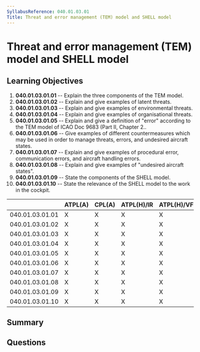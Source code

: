 ```yaml
---
SyllabusReference: 040.01.03.01
Title: Threat and error management (TEM) model and SHELL model
---
```


# Threat and error management (TEM) model and SHELL model

## Learning Objectives

1. **040.01.03.01.01** -- Explain the three components of the TEM model.
2. **040.01.03.01.02** -- Explain and give examples of latent threats.
3. **040.01.03.01.03** -- Explain and give examples of environmental threats.
4. **040.01.03.01.04** -- Explain and give examples of organisational threats.
5. **040.01.03.01.05** -- Explain and give a definition of "error" according to
   the TEM model of ICAO Doc 9683 (Part II, Chapter 2..
6. **040.01.03.01.06** -- Give examples of different countermeasures which may
   be used in order to manage threats, errors, and undesired aircraft states.
7. **040.01.03.01.07** -- Explain and give examples of procedural error,
   communication errors, and aircraft handling errors.
8. **040.01.03.01.08** -- Explain and give examples of "undesired aircraft
   states".
9. **040.01.03.01.09** -- State the components of the SHELL model.
10. **040.01.03.01.10** -- State the relevance of the SHELL model to the work in
    the cockpit.

|                 | ATPL(A) | CPL(A) | ATPL(H)/IR | ATPL(H)/VFR | CPL(H) | IR  | CBIR(A) |
| --------------- | ------- | ------ | ---------- | ----------- | ------ | --- | ------- |
| 040.01.03.01.01 | X       | X      | X          | X           | X      | X   | X       |
| 040.01.03.01.02 | X       | X      | X          | X           | X      | X   | X       |
| 040.01.03.01.03 | X       | X      | X          | X           | X      | X   | X       |
| 040.01.03.01.04 | X       | X      | X          | X           | X      | X   | X       |
| 040.01.03.01.05 | X       | X      | X          | X           | X      | X   | X       |
| 040.01.03.01.06 | X       | X      | X          | X           | X      | X   | X       |
| 040.01.03.01.07 | X       | X      | X          | X           | X      | X   | X       |
| 040.01.03.01.08 | X       | X      | X          | X           | X      | X   |         |
| 040.01.03.01.09 | X       | X      | X          | X           | X      | X   |         |
| 040.01.03.01.10 | X       | X      | X          | X           | X      | X   |         |

## Summary

## Questions
